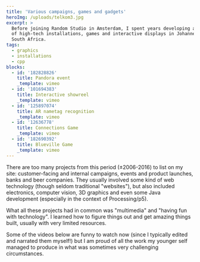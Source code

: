 ```yaml
---
title: 'Various campaigns, games and gadgets'
heroImg: /uploads/telkom3.jpg
excerpt: >
  Before joining Random Studio in Amsterdam, I spent years developing all kinds
  of high-tech installations, games and interactive displays in Johannesburg,
  South Africa.
tags:
  - graphics
  - installations
  - cpp
blocks:
  - id: '182828826'
    title: Pandora event
    _template: vimeo
  - id: '101694383'
    title: Interactive showreel
    _template: vimeo
  - id: '125897074'
    title: AR nametag recognition
    _template: vimeo
  - id: '12636778'
    title: Connections Game
    _template: vimeo
  - id: '182690392'
    title: Blueville Game
    _template: vimeo
---
```


There are too many projects from this period (±2006-2016) to list on my site: customer-facing and internal campaigns, events and product launches, banks and beer companies. They usually involved some kind of web technology (though seldom traditional "websites"), but also included electronics, computer vision, 3D graphics and even some Java development (especially in the context of Processing/p5).

What all these projects had in common was "multimedia" and "having fun with technology". I learned how to figure things out and get amazing things built, usually with very limited resources.

Some of the videos below are funny to watch now (since I typically edited and narrated them myself!) but I am proud of all the work my younger self managed to produce in what was sometimes very challenging circumstances.
